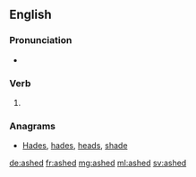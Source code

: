 ==English==

===Pronunciation===
* {{rhymes|æʃt|lang=en}}

===Verb===
{{head|en|verb form}}

# {{en-past of|ash}}

===Anagrams===
* [[Hades#English|Hades]], [[hades#English|hades]], [[heads#English|heads]], [[shade#English|shade]]

[[de:ashed]]
[[fr:ashed]]
[[mg:ashed]]
[[ml:ashed]]
[[sv:ashed]]